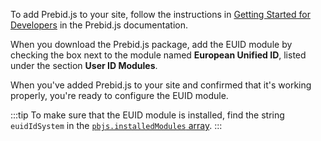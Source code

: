 <!-- GWH Same section in integration-prebid-client-side.md and integration-prebid-client-server.md -->

To add Prebid.js to your site, follow the instructions in [Getting Started for Developers](https://docs.prebid.org/dev-docs/getting-started.html) in the Prebid.js documentation. 

When you download the Prebid.js package, add the EUID module by checking the box next to the module named **European Unified ID**, listed under the section **User ID Modules**.

When you've added Prebid.js to your site and confirmed that it's working properly, you're ready to configure the EUID module.

:::tip
To make sure that the EUID module is installed, find the string `euidIdSystem` in the [`pbjs.installedModules` array](https://docs.prebid.org/dev-docs/publisher-api-reference/installedModules.html).
:::
